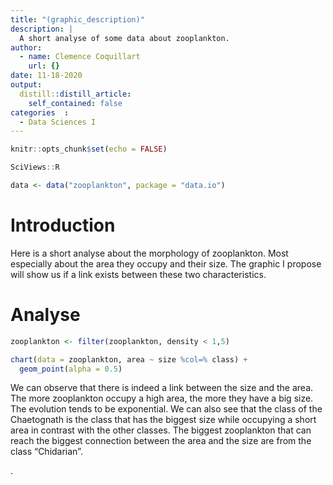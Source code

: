 ```yaml
---
title: "(graphic_description)"
description: |
  A short analyse of some data about zooplankton. 
author:
  - name: Clemence Coquillart
    url: {}
date: 11-18-2020
output:
  distill::distill_article:
    self_contained: false
categories  :
  - Data Sciences I
---
```


```r
knitr::opts_chunk$set(echo = FALSE)
```

```r
SciViews::R
```

```r
data <- data("zooplankton", package = "data.io")
```

# Introduction 

Here is a short analyse about the morphology of zooplankton. Most especially about the area they occupy and their size. The graphic I propose will show us if a link exists between these two characteristics. 

# Analyse

```r
zooplankton <- filter(zooplankton, density < 1,5)
```


```r
chart(data = zooplankton, area ~ size %col=% class) +
  geom_point(alpha = 0.5)
```
  
  We can observe that there is indeed a link between the size and the area. The more zooplankton occupy a high area, the more they have a big size. The evolution tends to be exponential. We can also see that the class of the Chaetognath is the class that has the biggest size while occupying a short area in contrast with the other classes. The biggest zooplankton that can reach the biggest connection between the area and the size are from the class "Chidarian". 

.
